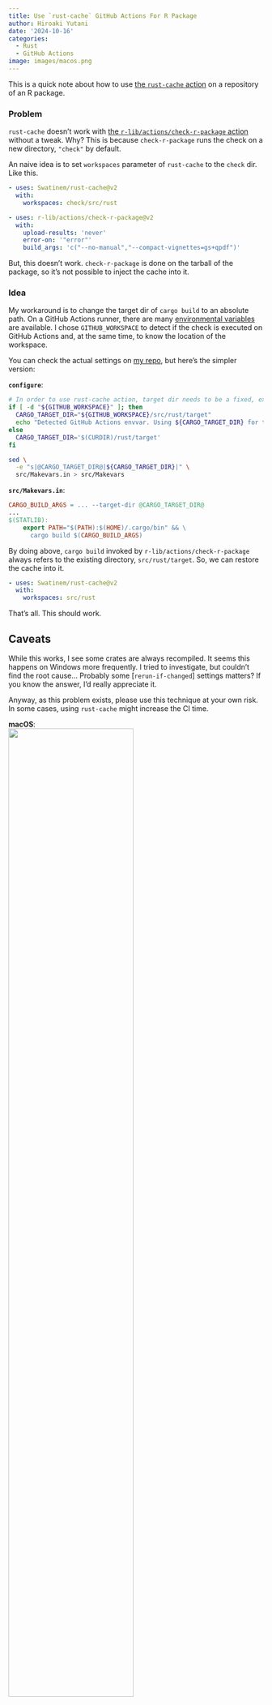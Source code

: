 ```yaml
---
title: Use `rust-cache` GitHub Actions For R Package
author: Hiroaki Yutani
date: '2024-10-16'
categories:
  - Rust
  - GitHub Actions
image: images/macos.png
---
```


This is a quick note about how to use [the `rust-cache` action](https://github.com/Swatinem/rust-cache/) on a repository of an R package.

### Problem

`rust-cache` doesn't work with [the `r-lib/actions/check-r-package` action](https://github.com/r-lib/actions/tree/v2-branch/check-r-package) without a tweak. Why?
This is because `check-r-package` runs the check on a new directory, `"check"` by default.

An naive idea is to set `workspaces` parameter of `rust-cache` to the `check` dir. Like this.

```yaml
- uses: Swatinem/rust-cache@v2
  with:
    workspaces: check/src/rust

- uses: r-lib/actions/check-r-package@v2
  with:
    upload-results: 'never'
    error-on: '"error"'
    build_args: 'c("--no-manual","--compact-vignettes=gs+qpdf")'
```

But, this doesn't work. `check-r-package` is done on the tarball of the package,
so it's not possible to inject the cache into it.

### Idea

My workaround is to change the target dir of `cargo build` to an absolute path.
On a GitHub Actions runner, there are many [environmental variables](https://docs.github.com/en/actions/writing-workflows/choosing-what-your-workflow-does/store-information-in-variables#default-environment-variables) are available.
I chose `GITHUB_WORKSPACE` to detect if the check is executed on GitHub Actions and, at the same time, to know the location of the workspace.

You can check the actual settings on [my repo](https://github.com/yutannihilation/winitRPackage), but here's the simpler version:

**`configure`**:
```sh
# In order to use rust-cache action, target dir needs to be a fixed, existing path.
if [ -d "${GITHUB_WORKSPACE}" ]; then
  CARGO_TARGET_DIR="${GITHUB_WORKSPACE}/src/rust/target"
  echo "Detected GitHub Actions envvar. Using ${CARGO_TARGET_DIR} for the target dir of cargo"
else
  CARGO_TARGET_DIR='$(CURDIR)/rust/target'
fi

sed \
  -e "s|@CARGO_TARGET_DIR@|${CARGO_TARGET_DIR}|" \
  src/Makevars.in > src/Makevars
```

**`src/Makevars.in`**:
```makefile
CARGO_BUILD_ARGS = ... --target-dir @CARGO_TARGET_DIR@
...
$(STATLIB):
	export PATH="$(PATH):$(HOME)/.cargo/bin" && \
	  cargo build $(CARGO_BUILD_ARGS)
```

By doing above, `cargo build` invoked by `r-lib/actions/check-r-package` always refers to the existing directory, `src/rust/target`.
So, we can restore the cache into it.

```yaml
- uses: Swatinem/rust-cache@v2
  with:
    workspaces: src/rust
```

That's all. This should work.

## Caveats

While this works, I see some crates are always recompiled. It seems this happens on Windows more frequently.
I tried to investigate, but couldn't find the root cause... Probably some [`rerun-if-changed`] settings matters?
If you know the answer, I'd really appreciate it.

Anyway, as this problem exists, please use this technique at your own risk. In some cases, using `rust-cache` might increase the CI time.

**macOS**:  
![](./images/macos.png){width=70%}

**Windows**:  
![](./images/windows.png){width=70%}
